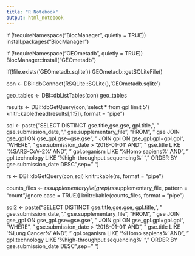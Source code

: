 ```yaml
---
title: "R Notebook"
output: html_notebook
---
```


if (!requireNamespace("BiocManager", quietly = TRUE))
    install.packages("BiocManager")
    
if (!requireNamespace("GEOmetadb", quietly = TRUE))
    BiocManager::install("GEOmetadb")
    
if(!file.exists('GEOmetadb.sqlite')) GEOmetadb::getSQLiteFile()

con <- DBI::dbConnect(RSQLite::SQLite(),'GEOmetadb.sqlite')

geo_tables <- DBI::dbListTables(con)
geo_tables

results <- DBI::dbGetQuery(con,'select * from gpl limit 5')
knitr::kable(head(results[,1:5]), format = "pipe")


sql <- paste("SELECT DISTINCT gse.title,gse.gse, gpl.title,",
             " gse.submission_date,",
             " gse.supplementary_file",
             "FROM",
             "  gse JOIN gse_gpl ON gse_gpl.gse=gse.gse",
             "  JOIN gpl ON gse_gpl.gpl=gpl.gpl",
             "WHERE",
             "  gse.submission_date > '2018-01-01' AND",
             "  gse.title LIKE '%SARS-CoV-2%' AND", 
             "  gpl.organism LIKE '%Homo sapiens%' AND",
             "  gpl.technology LIKE '%high-throughput sequencing%' ",
             "  ORDER BY gse.submission_date DESC",sep=" ")
             
rs <- DBI::dbGetQuery(con,sql)
knitr::kable(rs, format = "pipe")

counts_files <- rs$supplementary_file[grep(rs$supplementary_file,
                              pattern = "count",ignore.case = TRUE)]
knitr::kable(counts_files, format = "pipe")

sql2 <- paste("SELECT DISTINCT gse.title,gse.gse, gpl.title,",
             " gse.submission_date,",
             " gse.supplementary_file",
             "FROM",
             "  gse JOIN gse_gpl ON gse_gpl.gse=gse.gse",
             "  JOIN gpl ON gse_gpl.gpl=gpl.gpl",
             "WHERE",
             "  gse.submission_date > '2018-01-01' AND",
             "  gse.title LIKE '%Lung Cancer%' AND", 
             "  gpl.organism LIKE '%Homo sapiens%' AND",
             "  gpl.technology LIKE '%high-throughput sequencing%' ",
             "  ORDER BY gse.submission_date DESC",sep=" ")

